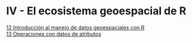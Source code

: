 # IV - El ecosistema geoespacial de R {.unnumbered}

[12 Introducción al manejo de datos geoespaciales con R](12-introduccion-manejo-datos-geoespaciales.qmd)  
[13 Operaciones con datos de atributos](13-operaciones-datos-atributos.qmd)  